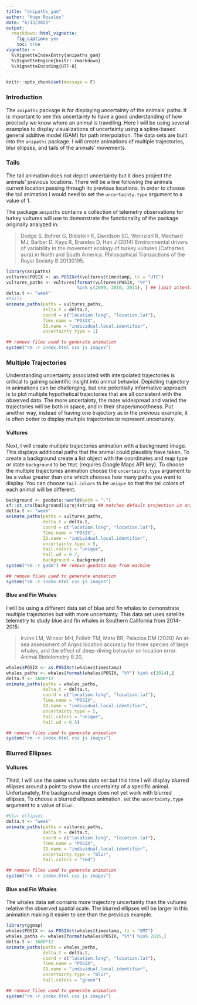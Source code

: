```yaml
---
title: "anipaths_gam"
author: "Hugo Rosales"
date: "6/13/2022"
output: 
  rmarkdown::html_vignette:
    fig_caption: yes
    toc: true
vignette: >
  %\VignetteIndexEntry{anipaths_gam}
  %\VignetteEngine{knitr::rmarkdown}
  %\VignetteEncoding{UTF-8}
---
```

```r
knitr::opts_chunk$set(message = F)
```

### Introduction

The `anipaths` package is for displaying uncertainty of the animals' paths. It is important to see this uncertainty to have a good understanding of how precisely we know where an animal is travelling. Here I will be using several examples to display visualizations of uncertainty using a spline-based general additive model (GAM) for path interpolation. The data sets are built into the `anipaths` package. I will create animations of multiple trajectories, blur ellipses, and tails of the animals' movements.

### Tails

The tail animation does not depict uncertainty but it does project the animals' previous locations. There will be a line following the animals current location passing through its previous locations. In order to choose the tail animation I would need to set the `uncertainty.type` argument to a value of 1. 

The package `anipaths` contains a collection of telemetry observations for turkey vultures will use to demonstrate the functionality of the package originally analyzed in:

> Dodge S, Bohrer G, Bildstein K, Davidson SC, Weinzierl R, Mechard MJ, Barber D, Kays R, Brandes D, Han J (2014) Environmental drivers of variability in the movement ecology of turkey vultures (Cathartes aura) in North and South America. Philosophical Transactions of the Royal Society B 20130195.

```r
library(anipaths)
vultures$POSIX <- as.POSIXct(vultures$timestamp, tz = "UTC")
vultures_paths <- vultures[format(vultures$POSIX, "%Y")
                           %in% c(2009, 2010, 2011), ] ## limit attention to 2009, 2010, 2011
delta.t <- "week"
#tails
animate_paths(paths = vultures_paths, 
              delta.t = delta.t,
              coord = c("location.long", "location.lat"),
              Time.name = "POSIX",
              ID.name = "individual.local.identifier",
              uncertainty.type = 1)
```

```r
## remove files used to generate animation
system("rm -r index.html css js images")
```

### Multiple Trajectories

Understanding uncertainty associated with interpolated trajectories is critical to gaining scientific insight into animal behavior. Depicting trajectory in animations can be challenging, but one potentially informative approach is to plot multiple hypothetical trajectories that are all consistent with the observed data. The more uncertainty, the more widespread and varied the trajectories will be both in space, and in their shape/smoothness. Put another way, instead of having one trajectory as in the previous example, it is often better to display multiple trajectories to represent uncertainty. 

#### Vultures

Next, I will create multiple trajectories animation with a background image. This displays additional paths that the animal could plausibly have taken. To create a background create a list object with the coordinates and map type or state `background` to be `TRUE` (requires Google Maps API key). To choose the multiple trajectories animation choose the `uncertainty.type` argument to be a value greater than one which chooses how many paths you want to display. You can choose `tail.colors` to be `unique` so that the tail colors of each animal will be different.

```r
background <- geodata::world(path = ".")
sf::st_crs(background)$proj4string ## matches default projection in animate_paths()
delta.t <- "week"
animate_paths(paths = vultures_paths, 
              delta.t = delta.t,
              coord = c("location.long", "location.lat"),
              Time.name = "POSIX",
              ID.name = "individual.local.identifier",
              uncertainty.type = 5,
              tail.colors = "unique",
              tail.wd = 0.7,
              background = background)
system("rm -r gadm") ## remove geodata map from machine
```

```r
## remove files used to generate animation
system("rm -r index.html css js images")
```

#### Blue and Fin Whales

I will be using a different data set of blue and fin whales to demonstrate multiple trajectories but with more uncertainty. This data set uses satellite telemetry to study blue and fin whales in Southern California from 2014-2015: 

> Irvine LM, Winsor MH, Follett TM, Mate BR, Palacios DM (2020) An at-sea assessment of Argos location accuracy for three species of large whales, and the effect of deep-diving behavior on location error. Animal Biotelemetry 8:20.

```r
whales$POSIX <- as.POSIXct(whales$timestamp)
whales_paths <- whales[format(whales$POSIX, "%Y") %in% c(2014),]
delta.t <- 3600*12
animate_paths(paths = whales_paths,
              delta.t = delta.t,
              coord = c("location.long", "location.lat"),
              Time.name = "POSIX",
              ID.name = "individual.local.identifier",
              uncertainty.type = 5,
              tail.colors = "unique",
              tail.wd = 0.5)
```


```r
## remove files used to generate animation
system("rm -r index.html css js images")
```

### Blurred Ellipses

#### Vultures

Third, I will use the same vultures data set but this time I will display blurred ellipses around a point to show the uncertainty of a specific animal. Unfortunately, the background image does not yet work with blurred ellipses. To choose a blurred ellipses animation, set the `uncertainty.type` argument to a value of `blur`.

```r
#blur ellipses
delta.t <- "week"
animate_paths(paths = vultures_paths, 
              delta.t = delta.t,
              coord = c("location.long", "location.lat"),
              Time.name = "POSIX",
              ID.name = "individual.local.identifier",
              uncertainty.type = "blur",
              tail.colors = "red") 
```

```r
## remove files used to generate animation
system("rm -r index.html css js images")
```


#### Blue and Fin Whales

The whales data set contains more trajectory uncertainty than the vultures relative the observed spatial scale. The blurred ellipses will be larger in this animation making it easier to see than the previous example. 

```r
library(ggmap)
whales$POSIX <- as.POSIXct(whales$timestamp, tz = "GMT")
whales_paths <- whales[format(whales$POSIX, "%Y") %in% 2015,]
delta.t <- 3600*12
animate_paths(paths = whales_paths,
              delta.t = delta.t,
              coord = c("location.long", "location.lat"),
              Time.name = "POSIX",
              ID.name = "individual.local.identifier",
              uncertainty.type = "blur",
              tail.colors = "green")
```

```r
## remove files used to generate animation
system("rm -r index.html css js images")
```





